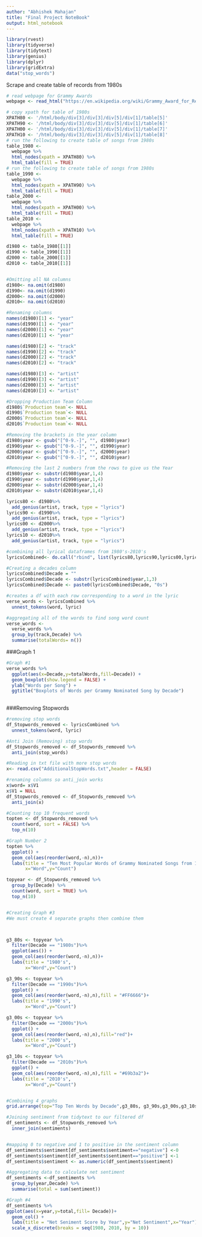 ```yaml
---
author: "Abhishek Mahajan"
title: "Final Project NoteBook"
output: html_notebook
---
```


```r
library(rvest)
library(tidyverse)
library(tidytext)
library(genius)
library(dplyr)
library(gridExtra)
data("stop_words")

```

Scrape and create table of records from 1980s
```r
# read webpage for Grammy Awards
webpage <- read_html("https://en.wikipedia.org/wiki/Grammy_Award_for_Record_of_the_Year")

# copy xpath for table of 1980s
XPATH80 <- '/html/body/div[3]/div[3]/div[5]/div[1]/table[5]'
XPATH90 <- '/html/body/div[3]/div[3]/div[5]/div[1]/table[6]'
XPATH00 <- '/html/body/div[3]/div[3]/div[5]/div[1]/table[7]'
XPATH10 <- '/html/body/div[3]/div[3]/div[5]/div[1]/table[8]'
# run the following to create table of songs from 1980s
table_1980 <- 
  webpage %>%
  html_nodes(xpath = XPATH80) %>%
  html_table(fill = TRUE)
# run the following to create table of songs from 1980s
table_1990 <- 
  webpage %>%
  html_nodes(xpath = XPATH90) %>%
  html_table(fill = TRUE)
table_2000 <- 
  webpage %>%
  html_nodes(xpath = XPATH00) %>%
  html_table(fill = TRUE)
table_2010 <- 
  webpage %>%
  html_nodes(xpath = XPATH10) %>%
  html_table(fill = TRUE)

d1980 <- table_1980[[1]]
d1990 <- table_1990[[1]]
d2000 <- table_2000[[1]]
d2010 <- table_2010[[1]]



```


```r
#Omitting all NA columns
d1980<- na.omit(d1980)
d1990<- na.omit(d1990)
d2000<- na.omit(d2000)
d2010<- na.omit(d2010)

#Renaming columns
names(d1980)[1] <- "year"
names(d1990)[1] <- "year"
names(d2000)[1] <- "year"
names(d2010)[1] <- "year"

names(d1980)[2] <- "track"
names(d1990)[2] <- "track"
names(d2000)[2] <- "track"
names(d2010)[2] <- "track"

names(d1980)[3] <- "artist"
names(d1990)[3] <- "artist"
names(d2000)[3] <- "artist"
names(d2010)[3] <- "artist"

#Dropping Production Team Column
d1980$`Production team`<- NULL
d1990$`Production team`<- NULL
d2000$`Production team`<- NULL
d2010$`Production team`<- NULL


```


```r
#Removing the brackets in the year column
d1980$year <- gsub("[^0-9.-]", "", d1980$year)
d1990$year <- gsub("[^0-9.-]", "", d1990$year)
d2000$year <- gsub("[^0-9.-]", "", d2000$year)
d2010$year <- gsub("[^0-9.-]", "", d2010$year)

#Removing the last 2 numbers from the rows to give us the Year
d1980$year <- substr(d1980$year,1,4)
d1990$year <- substr(d1990$year,1,4)
d2000$year <- substr(d2000$year,1,4)
d2010$year <- substr(d2010$year,1,4)


```


```r
lyrics80 <- d1980%>%
  add_genius(artist, track, type = "lyrics")
lyrics90 <- d1990%>%
  add_genius(artist, track, type = "lyrics")
lyrics00 <- d2000%>%
  add_genius(artist, track, type = "lyrics")
lyrics10 <- d2010%>%
  add_genius(artist, track, type = "lyrics")

```


```r
#combining all lyrical dataframes from 1980's-2010's
lyricsCombined<- do.call("rbind", list(lyrics80,lyrics90,lyrics00,lyrics10))

```

```r
#Creating a decades column
lyricsCombined$Decade = ""
lyricsCombined$Decade <- substr(lyricsCombined$year,1,3)
lyricsCombined$Decade <- paste0(lyricsCombined$Decade, "0s")


```

```r
#creates a df with each row corresponding to a word in the lyric
verse_words <- lyricsCombined %>%
  unnest_tokens(word, lyric)

#aggregating all of the words to find song word count
verse_words <-
  verse_words %>%
  group_by(track,Decade) %>%
  summarise(totalWords= n())


```
###Graph 1
```r
#Graph #1
verse_words %>%
  ggplot(aes(x=Decade,y=totalWords,fill=Decade)) +
  geom_boxplot(show.legend = FALSE) +
  ylab("Words per Song") + 
  ggtitle("Boxplots of Words per Grammy Nominated Song by Decade")
  
```

###Removing Stopwords
```r
#removing stop words
df_Stopwords_removed <- lyricsCombined %>%
  unnest_tokens(word, lyric)

#Anti Join (Removing) stop words 
df_Stopwords_removed <- df_Stopwords_removed %>%
  anti_join(stop_words)

#Reading in txt file with more stop words
x<- read.csv("AdditionalStopWords.txt",header = FALSE)

#renaming columns so anti_join works
x$word= x$V1
x$V1 = NULL
df_Stopwords_removed <- df_Stopwords_removed %>%
  anti_join(x)

#Counting top 10 frequent words
topten <- df_Stopwords_removed %>%
  count(word, sort = FALSE) %>%
  top_n(10)


```

```r
#Graph Number 2
topten %>% 
  ggplot() +
  geom_col(aes(reorder(word,-n),n))+
  labs(title = "Ten Most Popular Words of Grammy Nominated Songs from 1980 - 2019",
       x="Word",y="Count")
```

```r
topyear <- df_Stopwords_removed %>% 
  group_by(Decade) %>%
  count(word, sort = TRUE) %>%
  top_n(10)


#Creating Graph #3
#We must create 4 separate graphs then combine them



g3_80s <- topyear %>% 
  filter(Decade == "1980s")%>%
  ggplot(aes()) +
  geom_col(aes(reorder(word,-n),n))+
  labs(title = "1980's",
       x="Word",y="Count")

g3_90s <- topyear %>% 
  filter(Decade == "1990s")%>%
  ggplot() +
  geom_col(aes(reorder(word,-n),n),fill = "#FF6666")+
  labs(title = "1990's",
       x="Word",y="Count")

g3_00s <- topyear %>% 
  filter(Decade == "2000s")%>%
  ggplot() +
  geom_col(aes(reorder(word,-n),n),fill="red")+
  labs(title = "2000's",
       x="Word",y="Count")

g3_10s <- topyear %>% 
  filter(Decade == "2010s")%>%
  ggplot() +
  geom_col(aes(reorder(word,-n),n),fill = "#69b3a2")+
  labs(title = "2010's",
       x="Word",y="Count")


#Combining 4 graphs
grid.arrange(top="Top Ten Words by Decade",g3_80s, g3_90s,g3_00s,g3_10s, ncol=2)


```


```r
#Joining sentiment from tidytext to our filtered df 
df_sentiments <- df_Stopwords_removed %>%
  inner_join(sentiments)


#mapping 0 to negative and 1 to positive in the sentiment column
df_sentiments$sentiment[df_sentiments$sentiment=="negative"] <-0
df_sentiments$sentiment[df_sentiments$sentiment=="positive"] <-1
df_sentiments$sentiment <- as.numeric(df_sentiments$sentiment)

#Aggregating data to calculate net sentiment
df_sentiments <-df_sentiments %>%
  group_by(year,Decade) %>%
  summarise(total = sum(sentiment)) 

#Graph #4
df_sentiments %>%
ggplot(aes(x=year,y=total,fill= Decade))+
  geom_col() +
  labs(title = "Net Seniment Score by Year",y="Net Sentiment",x="Year")+
  scale_x_discrete(breaks = seq(1980, 2010, by = 10))
  

```

